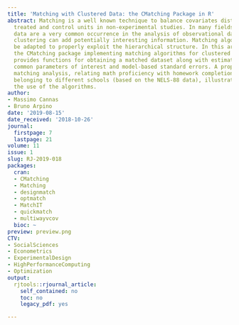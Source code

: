 ```yaml
---
title: 'Matching with Clustered Data: the CMatching Package in R'
abstract: Matching is a well known technique to balance covariates distribution between
  treated and control units in non-experimental studies. In many fields, clustered
  data are a very common occurrence in the analysis of observational data and the
  clustering can add potentially interesting information. Matching algorithms should
  be adapted to properly exploit the hierarchical structure. In this article we present
  the CMatching package implementing matching algorithms for clustered data. The package
  provides functions for obtaining a matched dataset along with estimates of most
  common parameters of interest and model-based standard errors. A propensity score
  matching analysis, relating math proficiency with homework completion for students
  belonging to different schools (based on the NELS-88 data), illustrates in detail
  the use of the algorithms.
author:
- Massimo Cannas
- Bruno Arpino
date: '2019-08-15'
date_received: '2018-10-26'
journal:
  firstpage: 7
  lastpage: 21
volume: 11
issue: 1
slug: RJ-2019-018
packages:
  cran:
  - CMatching
  - Matching
  - designmatch
  - optmatch
  - MatchIT
  - quickmatch
  - multiwayvcov
  bioc: ~
preview: preview.png
CTV:
- SocialSciences
- Econometrics
- ExperimentalDesign
- HighPerformanceComputing
- Optimization
output:
  rjtools::rjournal_article:
    self_contained: no
    toc: no
    legacy_pdf: yes

---
```

